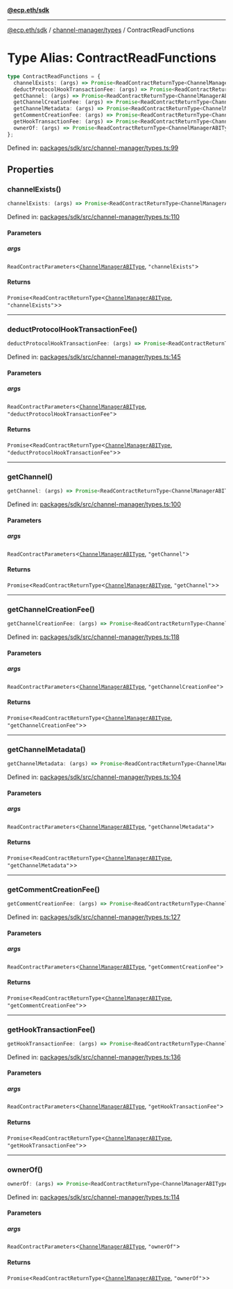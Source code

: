 [**@ecp.eth/sdk**](../../../index.mdx)

***

[@ecp.eth/sdk](/sdk-reference/index.mdx) / [channel-manager/types](/sdk-reference/channel-manager/types/index.mdx) / ContractReadFunctions

# Type Alias: ContractReadFunctions

```ts
type ContractReadFunctions = {
  channelExists: (args) => Promise<ReadContractReturnType<ChannelManagerABIType, "channelExists">>;
  deductProtocolHookTransactionFee: (args) => Promise<ReadContractReturnType<ChannelManagerABIType, "deductProtocolHookTransactionFee">>;
  getChannel: (args) => Promise<ReadContractReturnType<ChannelManagerABIType, "getChannel">>;
  getChannelCreationFee: (args) => Promise<ReadContractReturnType<ChannelManagerABIType, "getChannelCreationFee">>;
  getChannelMetadata: (args) => Promise<ReadContractReturnType<ChannelManagerABIType, "getChannelMetadata">>;
  getCommentCreationFee: (args) => Promise<ReadContractReturnType<ChannelManagerABIType, "getCommentCreationFee">>;
  getHookTransactionFee: (args) => Promise<ReadContractReturnType<ChannelManagerABIType, "getHookTransactionFee">>;
  ownerOf: (args) => Promise<ReadContractReturnType<ChannelManagerABIType, "ownerOf">>;
};
```

Defined in: [packages/sdk/src/channel-manager/types.ts:99](https://github.com/ecp-eth/comments-monorepo/blob/main/packages/sdk/src/channel-manager/types.ts#L99)

## Properties

### channelExists()

```ts
channelExists: (args) => Promise<ReadContractReturnType<ChannelManagerABIType, "channelExists">>;
```

Defined in: [packages/sdk/src/channel-manager/types.ts:110](https://github.com/ecp-eth/comments-monorepo/blob/main/packages/sdk/src/channel-manager/types.ts#L110)

#### Parameters

##### args

`ReadContractParameters`\<[`ChannelManagerABIType`](/sdk-reference/channel-manager/types/type-aliases/ChannelManagerABIType.mdx), `"channelExists"`\>

#### Returns

`Promise`\<`ReadContractReturnType`\<[`ChannelManagerABIType`](/sdk-reference/channel-manager/types/type-aliases/ChannelManagerABIType.mdx), `"channelExists"`\>\>

***

### deductProtocolHookTransactionFee()

```ts
deductProtocolHookTransactionFee: (args) => Promise<ReadContractReturnType<ChannelManagerABIType, "deductProtocolHookTransactionFee">>;
```

Defined in: [packages/sdk/src/channel-manager/types.ts:145](https://github.com/ecp-eth/comments-monorepo/blob/main/packages/sdk/src/channel-manager/types.ts#L145)

#### Parameters

##### args

`ReadContractParameters`\<[`ChannelManagerABIType`](/sdk-reference/channel-manager/types/type-aliases/ChannelManagerABIType.mdx), `"deductProtocolHookTransactionFee"`\>

#### Returns

`Promise`\<`ReadContractReturnType`\<[`ChannelManagerABIType`](/sdk-reference/channel-manager/types/type-aliases/ChannelManagerABIType.mdx), `"deductProtocolHookTransactionFee"`\>\>

***

### getChannel()

```ts
getChannel: (args) => Promise<ReadContractReturnType<ChannelManagerABIType, "getChannel">>;
```

Defined in: [packages/sdk/src/channel-manager/types.ts:100](https://github.com/ecp-eth/comments-monorepo/blob/main/packages/sdk/src/channel-manager/types.ts#L100)

#### Parameters

##### args

`ReadContractParameters`\<[`ChannelManagerABIType`](/sdk-reference/channel-manager/types/type-aliases/ChannelManagerABIType.mdx), `"getChannel"`\>

#### Returns

`Promise`\<`ReadContractReturnType`\<[`ChannelManagerABIType`](/sdk-reference/channel-manager/types/type-aliases/ChannelManagerABIType.mdx), `"getChannel"`\>\>

***

### getChannelCreationFee()

```ts
getChannelCreationFee: (args) => Promise<ReadContractReturnType<ChannelManagerABIType, "getChannelCreationFee">>;
```

Defined in: [packages/sdk/src/channel-manager/types.ts:118](https://github.com/ecp-eth/comments-monorepo/blob/main/packages/sdk/src/channel-manager/types.ts#L118)

#### Parameters

##### args

`ReadContractParameters`\<[`ChannelManagerABIType`](/sdk-reference/channel-manager/types/type-aliases/ChannelManagerABIType.mdx), `"getChannelCreationFee"`\>

#### Returns

`Promise`\<`ReadContractReturnType`\<[`ChannelManagerABIType`](/sdk-reference/channel-manager/types/type-aliases/ChannelManagerABIType.mdx), `"getChannelCreationFee"`\>\>

***

### getChannelMetadata()

```ts
getChannelMetadata: (args) => Promise<ReadContractReturnType<ChannelManagerABIType, "getChannelMetadata">>;
```

Defined in: [packages/sdk/src/channel-manager/types.ts:104](https://github.com/ecp-eth/comments-monorepo/blob/main/packages/sdk/src/channel-manager/types.ts#L104)

#### Parameters

##### args

`ReadContractParameters`\<[`ChannelManagerABIType`](/sdk-reference/channel-manager/types/type-aliases/ChannelManagerABIType.mdx), `"getChannelMetadata"`\>

#### Returns

`Promise`\<`ReadContractReturnType`\<[`ChannelManagerABIType`](/sdk-reference/channel-manager/types/type-aliases/ChannelManagerABIType.mdx), `"getChannelMetadata"`\>\>

***

### getCommentCreationFee()

```ts
getCommentCreationFee: (args) => Promise<ReadContractReturnType<ChannelManagerABIType, "getCommentCreationFee">>;
```

Defined in: [packages/sdk/src/channel-manager/types.ts:127](https://github.com/ecp-eth/comments-monorepo/blob/main/packages/sdk/src/channel-manager/types.ts#L127)

#### Parameters

##### args

`ReadContractParameters`\<[`ChannelManagerABIType`](/sdk-reference/channel-manager/types/type-aliases/ChannelManagerABIType.mdx), `"getCommentCreationFee"`\>

#### Returns

`Promise`\<`ReadContractReturnType`\<[`ChannelManagerABIType`](/sdk-reference/channel-manager/types/type-aliases/ChannelManagerABIType.mdx), `"getCommentCreationFee"`\>\>

***

### getHookTransactionFee()

```ts
getHookTransactionFee: (args) => Promise<ReadContractReturnType<ChannelManagerABIType, "getHookTransactionFee">>;
```

Defined in: [packages/sdk/src/channel-manager/types.ts:136](https://github.com/ecp-eth/comments-monorepo/blob/main/packages/sdk/src/channel-manager/types.ts#L136)

#### Parameters

##### args

`ReadContractParameters`\<[`ChannelManagerABIType`](/sdk-reference/channel-manager/types/type-aliases/ChannelManagerABIType.mdx), `"getHookTransactionFee"`\>

#### Returns

`Promise`\<`ReadContractReturnType`\<[`ChannelManagerABIType`](/sdk-reference/channel-manager/types/type-aliases/ChannelManagerABIType.mdx), `"getHookTransactionFee"`\>\>

***

### ownerOf()

```ts
ownerOf: (args) => Promise<ReadContractReturnType<ChannelManagerABIType, "ownerOf">>;
```

Defined in: [packages/sdk/src/channel-manager/types.ts:114](https://github.com/ecp-eth/comments-monorepo/blob/main/packages/sdk/src/channel-manager/types.ts#L114)

#### Parameters

##### args

`ReadContractParameters`\<[`ChannelManagerABIType`](/sdk-reference/channel-manager/types/type-aliases/ChannelManagerABIType.mdx), `"ownerOf"`\>

#### Returns

`Promise`\<`ReadContractReturnType`\<[`ChannelManagerABIType`](/sdk-reference/channel-manager/types/type-aliases/ChannelManagerABIType.mdx), `"ownerOf"`\>\>
